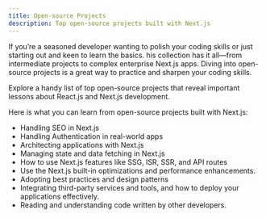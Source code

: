 ```yaml
---
title: Open-source Projects
description: Top open-source projects built with Next.js
---
```



<ExpandableCard className="md:px-6 border-dashed">
  <CardHeading h2="Top Open-source Projects built with Next.js"/>
  <div className="text-zinc-600 dark:text-zinc-400 prose-p:mt-2">
  If you’re a seasoned developer wanting to polish your coding skills or just starting out and keen to learn the basics. his collection has it all—from intermediate projects to complex enterprise Next.js apps. Diving into open-source projects is a great way to practice and sharpen your coding skills.

  Explore a handy list of top open-source projects that reveal important lessons about React.js and Next.js development.

  Here is what you can learn from open-source projects built with Next.js:

  - Handling SEO in Next.js 
  - Handling Authentication in real-world apps
  - Architecting applications with Next.js
  - Managing state and data fetching in Next.js
  - How to use Next.js features like SSG, ISR, SSR, and API routes
  - Use the Next.js built-in optimizations and performance enhancements.
  - Adopting best practices and design patterns
  - Integrating third-party services and tools, and how to deploy your applications effectively.
  - Reading and understanding code written by other developers.

  </div>
</ExpandableCard>

<br />

<ItemsList category="real-world-apps" />
